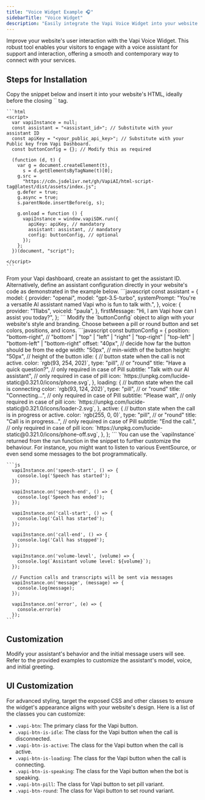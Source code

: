 ```yaml
---
title: "Voice Widget Example 🎧"
sidebarTitle: "Voice Widget"
description: "Easily integrate the Vapi Voice Widget into your website for enhanced user interaction."
---
```


Improve your website's user interaction with the Vapi Voice Widget. This robust tool enables your visitors to engage with a voice assistant for support and interaction, offering a smooth and contemporary way to connect with your services.

## Steps for Installation

<Steps>
  <Step title="Insert the Widget Snippet">
    Copy the snippet below and insert it into your website's HTML, ideally before the closing `</body>` tag.

    ```html
    <script>
      var vapiInstance = null;
      const assistant = "<assistant_id>"; // Substitute with your assistant ID
      const apiKey = "<your_public_api_key>"; // Substitute with your Public key from Vapi Dashboard.
      const buttonConfig = {}; // Modify this as required

      (function (d, t) {
        var g = document.createElement(t),
          s = d.getElementsByTagName(t)[0];
        g.src =
          "https://cdn.jsdelivr.net/gh/VapiAI/html-script-tag@latest/dist/assets/index.js";
        g.defer = true;
        g.async = true;
        s.parentNode.insertBefore(g, s);

        g.onload = function () {
          vapiInstance = window.vapiSDK.run({
            apiKey: apiKey, // mandatory
            assistant: assistant, // mandatory
            config: buttonConfig, // optional
          });
        };
      })(document, "script");

    </script>
    ```

  </Step>
  <Step title="Generate Your Assistant">
    From your Vapi dashboard, create an assistant to get the assistant ID. Alternatively, define an assistant configuration directly in your website's code as demonstrated in the example below.
    ```javascript
    const assistant = {
      model: {
        provider: "openai",
        model: "gpt-3.5-turbo",
        systemPrompt:
          "You're a versatile AI assistant named Vapi who is fun to talk with.",
      },
      voice: {
        provider: "11labs",
        voiceId: "paula",
      },
      firstMessage: "Hi, I am Vapi how can I assist you today?",
    };
    ```

  </Step>
  <Step title="Modify the Button">
    Modify the `buttonConfig` object to align with your website's style and branding. Choose between a pill or round button and set colors, positions, and icons.
    ```javascript
    const buttonConfig = {
      position: "bottom-right", // "bottom" | "top" | "left" | "right" | "top-right" | "top-left" | "bottom-left" | "bottom-right"
      offset: "40px", // decide how far the button should be from the edge
      width: "50px", // min-width of the button
      height: "50px", // height of the button
      idle: { // button state when the call is not active.
        color: `rgb(93, 254, 202)`, 
        type: "pill", // or "round"
        title: "Have a quick question?", // only required in case of Pill
        subtitle: "Talk with our AI assistant", // only required in case of pill
        icon: `https://unpkg.com/lucide-static@0.321.0/icons/phone.svg`,
      },
      loading: { // button state when the call is connecting
        color: `rgb(93, 124, 202)`,
        type: "pill", // or "round"
        title: "Connecting...", // only required in case of Pill
        subtitle: "Please wait", // only required in case of pill
        icon: `https://unpkg.com/lucide-static@0.321.0/icons/loader-2.svg`,
      },
      active: { // button state when the call is in progress or active.
        color: `rgb(255, 0, 0)`,
        type: "pill", // or "round"
        title: "Call is in progress...", // only required in case of Pill
        subtitle: "End the call.", // only required in case of pill
        icon: `https://unpkg.com/lucide-static@0.321.0/icons/phone-off.svg`,
      },
    };
    ```
  </Step>

  <Step title="Add Functionality to Vapi Instance">
    You can use the `vapiInstance` returned from the run function in the snippet to further customize the behaviour. For instance, you might want to listen to various EventSource, or even send some messages to the bot programmatically.

    ```js
      vapiInstance.on('speech-start', () => {
        console.log('Speech has started');
      });

      vapiInstance.on('speech-end', () => {
        console.log('Speech has ended');
      });

      vapiInstance.on('call-start', () => {
        console.log('Call has started');
      });

      vapiInstance.on('call-end', () => {
        console.log('Call has stopped');
      });

      vapiInstance.on('volume-level', (volume) => {
        console.log(`Assistant volume level: ${volume}`);
      });

      // Function calls and transcripts will be sent via messages
      vapiInstance.on('message', (message) => {
        console.log(message);
      });

      vapiInstance.on('error', (e) => {
        console.error(e)
      });
    ```

  </Step>
</Steps>

## Customization

Modify your assistant's behavior and the initial message users will see. Refer to the provided examples to customize the assistant's model, voice, and initial greeting.

## UI Customization

For advanced styling, target the exposed CSS and other classes to ensure the widget's appearance aligns with your website's design. Here is a list of the classes you can customize:

- `.vapi-btn`: The primary class for the Vapi button.
- `.vapi-btn-is-idle`: The class for the Vapi button when the call is disconnected.
- `.vapi-btn-is-active`: The class for the Vapi button when the call is active.
- `.vapi-btn-is-loading`: The class for the Vapi button when the call is connecting.
- `.vapi-btn-is-speaking`: The class for the Vapi button when the bot is speaking.
- `.vapi-btn-pill`: The class for Vapi button to set pill variant.
- `.vapi-btn-round`: The class for Vapi button to set round variant.

